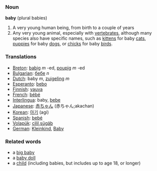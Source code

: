 ===Noun===
'''baby''' (plural babies)
#A very young human being, from birth to a couple of years
#Any very young animal, especially with [[vertebrate]]s, although many species also have specific names, such as [[kitten]]s for baby [[cat]]s, [[puppy|puppies]] for baby [[dog]]s, or [[chick]]s for baby [[bird]]s.

===Translations===
*[[Breton]]: [[babig]] ''m'' -ed, [[poupig]] ''m'' -ed
*[[Bulgarian]]: [[бебе]] ''n''
*[[Dutch]]: baby ''m'', [[zuigeling]] ''m''
*[[Esperanto]]: [[bebo]]
*[[Finnish]]: [[vauva]]
*[[French]]: [[bébé]]
*[[Interlingua]]: baby, [[bebe]]
*[[Japanese]]: [[赤ちゃん]] (赤ちゃん;akachan)
*[[Korean]]: [[아기]] (agi)
*[[Spanish]]: [[bebé]]
*[[Volapük]]: [[cilil]],[[sügäb]]
*[[German]]: [[Kleinkind]], [[Baby]]

===Related words===

*a [[big baby]]
*a [[baby doll]]
*a [[child]] (including babies, but includes up to age 18, or longer)